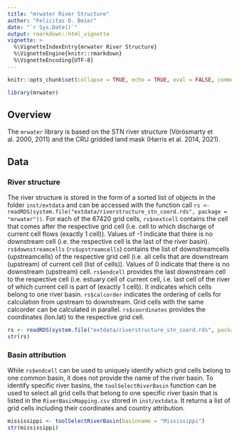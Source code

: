 ```yaml
---
title: "mrwater River Structure"
author: "Felicitas D. Beier"
date: "`r Sys.Date()`"
output: rmarkdown::html_vignette
vignette: >
  %\VignetteIndexEntry{mrwater River Structure}
  %\VignetteEngine{knitr::rmarkdown}
  %\VignetteEncoding{UTF-8}
---
```


```r
knitr::opts_chunk$set(collapse = TRUE, echo = TRUE, eval = FALSE, comment = "#>")

library(mrwater)
```

## Overview

The ``mrwater`` library is based on the STN river structure (Vörösmarty et al. 2000, 2011) 
and the CRU gridded land mask (Harris et al. 2014, 2021). 


## Data

### River structure

The river structure is stored in the form of a sorted list of objects in the folder ``inst/extdata`` and can be accessed with the function call ``rs <- readRDS(system.file("extdata/riverstructure_stn_coord.rds", package = "mrwater"))``.
For each of the 67420 grid cells, ``rs$nextcell`` contains the cell that comes after the respective grid cell (i.e. cell to which discharge of current cell flows (exactly 1 cell)). Values of -1 indicate that there is no downstream cell (i.e. the respective cell is the last of the river basin). 
``rs$downstreamcells`` (``rs$upstreamcells``) contains the list of downstreamcells (upstreamcells) of the respective grid cell (i.e. all cells that are downstream (upstream) of current cell (list of cells)). Values of 0 indicate that there is no downstream (upstream) cell. 
``rs$endcell`` provides the last downstream cell to the respective cell (i.e.  estuary cell of current cell, i.e. last cell of the river of which current cell is part of (exactly 1 cell)). It indicates which cells belong to one river basin. 
``rs$calcorder`` indicates the ordering of cells for calculation from upstream to downstream. Grid cells with the same calcorder can be calculated in parallel. 
``rs$coordinates`` provides the coordinates (lon.lat) to the respective grid cell.

```r
rs <- readRDS(system.file("extdata/riverstructure_stn_coord.rds", package = "mrwater"))
str(rs)
```


### Basin attribution

While ``rs$endcell`` can be used to uniquely identify which grid cells belong to one common basin, it does not provide the name of the river basin.
To identify specific river basins, the ``toolSelectRiverBasin`` function can be used to select all grid cells that belong to one specific river basin that is listed in the ``RiverBasinMapping.csv`` stored in ``inst/extdata``. It returns a list of grid cells including their coordinates and country attribution. 

```r
mississippi <- toolSelectRiverBasin(basinname = "Mississippi") 
str(mississippi)
```

